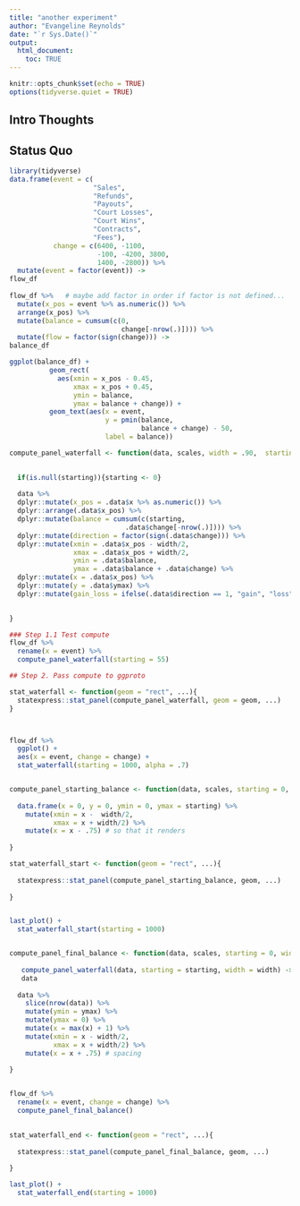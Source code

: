 ```yaml
---
title: "another experiment"
author: "Evangeline Reynolds"
date: "`r Sys.Date()`"
output: 
  html_document:
    toc: TRUE
---
```


```r
knitr::opts_chunk$set(echo = TRUE)
options(tidyverse.quiet = TRUE)
```




## Intro Thoughts


## Status Quo

```r
library(tidyverse)
data.frame(event = c(
                     "Sales", 
                     "Refunds",
                     "Payouts", 
                     "Court Losses", 
                     "Court Wins", 
                     "Contracts", 
                     "Fees"),
           change = c(6400, -1100, 
                      -100, -4200, 3800, 
                      1400, -2800)) %>% 
  mutate(event = factor(event)) ->
flow_df
  
flow_df %>%   # maybe add factor in order if factor is not defined...
  mutate(x_pos = event %>% as.numeric()) %>% 
  arrange(x_pos) %>% 
  mutate(balance = cumsum(c(0, 
                            change[-nrow(.)]))) %>% 
  mutate(flow = factor(sign(change))) ->
balance_df

ggplot(balance_df) +
          geom_rect(
            aes(xmin = x_pos - 0.45, 
                xmax = x_pos + 0.45, 
                ymin = balance, 
                ymax = balance + change)) +
          geom_text(aes(x = event, 
                        y = pmin(balance, 
                                 balance + change) - 50, 
                        label = balance))


```


```r
compute_panel_waterfall <- function(data, scales, width = .90,  starting = 0){
  

  if(is.null(starting)){starting <- 0}
  
  data %>% 
  dplyr::mutate(x_pos = .data$x %>% as.numeric()) %>% 
  dplyr::arrange(.data$x_pos) %>%
  dplyr::mutate(balance = cumsum(c(starting,
                             .data$change[-nrow(.)]))) %>%
  dplyr::mutate(direction = factor(sign(.data$change))) %>% 
  dplyr::mutate(xmin = .data$x_pos - width/2,
                xmax = .data$x_pos + width/2,
                ymin = .data$balance,
                ymax = .data$balance + .data$change) %>% 
  dplyr::mutate(x = .data$x_pos) %>% 
  dplyr::mutate(y = .data$ymax) %>% 
  dplyr::mutate(gain_loss = ifelse(.data$direction == 1, "gain", "loss"))
  

}

### Step 1.1 Test compute 
flow_df %>% 
  rename(x = event) %>% 
  compute_panel_waterfall(starting = 55) 

## Step 2. Pass compute to ggproto 

stat_waterfall <- function(geom = "rect", ...){
  statexpress::stat_panel(compute_panel_waterfall, geom = geom, ...)
}



flow_df %>% 
  ggplot() + 
  aes(x = event, change = change) + 
  stat_waterfall(starting = 1000, alpha = .7)


compute_panel_starting_balance <- function(data, scales, starting = 0, width = .90){
  
  data.frame(x = 0, y = 0, ymin = 0, ymax = starting) %>% 
    mutate(xmin = x -  width/2, 
           xmax = x + width/2) %>% 
    mutate(x = x - .75) # so that it renders
  
}

stat_waterfall_start <- function(geom = "rect", ...){
  
  statexpress::stat_panel(compute_panel_starting_balance, geom, ...)
  
}


last_plot() +
  stat_waterfall_start(starting = 1000)


compute_panel_final_balance <- function(data, scales, starting = 0, width = .90){
  
   compute_panel_waterfall(data, starting = starting, width = width) ->
   data
  
  data %>% 
    slice(nrow(data)) %>% 
    mutate(ymin = ymax) %>% 
    mutate(ymax = 0) %>% 
    mutate(x = max(x) + 1) %>% 
    mutate(xmin = x - width/2,
           xmax = x + width/2) %>% 
    mutate(x = x + .75) # spacing
  
}


flow_df %>% 
  rename(x = event, change = change) %>% 
  compute_panel_final_balance() 
  

stat_waterfall_end <- function(geom = "rect", ...){
  
  statexpress::stat_panel(compute_panel_final_balance, geom, ...)
  
}

last_plot() + 
  stat_waterfall_end(starting = 1000)


```


